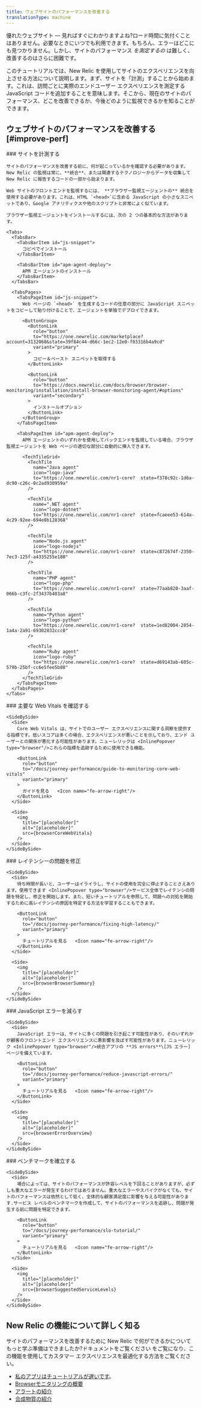 ```yaml
---
title: ウェブサイトのパフォーマンスを改善する
translationType: machine
---
```






優れたウェブサイト — 見ればすぐにわかりますよね?ロード時間に気付くことはありません。必要なときにいつでも利用できます。もちろん、エラーはどこにも見つかりません。しかし、サイトのパフォーマンス _を測定するの_ は難しく、改善するのはさらに困難です。

このチュートリアルでは、New Relic を使用してサイトのエクスペリエンスを向上させる方法について説明します。まず、サイトを「計測」することから始めます。これは、訪問ごとに実際のエンドユーザー エクスペリエンスを測定する JavaScript コードを追加することを意味します。そこから、現在のサイトのパフォーマンス、どこを改善できるか、今後どのように監視できるかを知ることができます。

## ウェブサイトのパフォーマンスを改善する [#improve-perf]

<Steps>
  <Step>
    ### サイトを計測する

    サイトのパフォーマンスを改善する前に、何が起こっているかを確認する必要があります。New Relic の監視は常に、**統合**、または関連するテクノロジーからデータを収集して New Relic に報告するコードの一部から始まります。

    Web サイトのフロントエンドを監視するには、 **ブラウザー監視エージェントの** 統合を使用する必要があります。これは、HTML `<head>`に含める JavaScript の小さなスニペットであり、Google アナリティクスや他のスクリプトと非常によく似ています。

    ブラウザー監視エージェントをインストールするには、次の 2 つの基本的な方法があります。

    <Tabs>
      <TabsBar>
        <TabsBarItem id="js-snippet">
          コピペでインストール
        </TabsBarItem>

        <TabsBarItem id="apm-agent-deploy">
          APM エージェントのインストール
        </TabsBarItem>
      </TabsBar>

      <TabsPages>
        <TabsPageItem id="js-snippet">
          Web ページの `<head>` を生成するコードの任意の部分に JavaScript スニペットをコピーして貼り付けることで、エージェントを単独でデプロイできます。

          <ButtonGroup>
            <ButtonLink
              role="button"
              to="https://one.newrelic.com/marketplace?account=3132060&state=39f84c44-d66c-1ec2-12e0-f03316b4a9cd"
              variant="primary"
            >
              コピー＆ペースト スニペットを取得する
            </ButtonLink>

            <ButtonLink
              role="button"
              to="https://docs.newrelic.com/docs/browser/browser-monitoring/installation/install-browser-monitoring-agent/#options"
              variant="secondary"
            >
              インストールオプション
            </ButtonLink>
          </ButtonGroup>
        </TabsPageItem>

        <TabsPageItem id="apm-agent-deploy">
          APM エージェントのいずれかを使用してバックエンドを監視している場合、ブラウザ監視エージェントを Web ページの適切な部分に自動的に挿入できます。

          <TechTileGrid>
            <TechTile
              name="Java agent"
              icon="logo-java"
              to="https://one.newrelic.com/nr1-core?  state=f378c92c-1d6a-dc90-c26c-0c2ad930959a"
            />

            <TechTile
              name=".NET agent"
              icon="logo-dotnet"
              to="https://one.newrelic.com/nr1-core?  state=fcaeee53-614a-4c29-92ee-694e0b128368"
            />

            <TechTile
              name="Node.js agent"
              icon="logo-nodejs"
              to="https://one.newrelic.com/nr1-core?  state=c872674f-2350-7ec3-125f-a4335255e180"
            />

            <TechTile
              name="PHP agent"
              icon="logo-php"
              to="https://one.newrelic.com/nr1-core?  state=77aab820-3aaf-066b-c3fc-2f3437b403a8"
            />

            <TechTile
              name="Python agent"
              icon="logo-python"
              to="https://one.newrelic.com/nr1-core?  state=1ed82004-2854-1a4a-2a91-69302832ccc0"
            />

            <TechTile
              name="Ruby agent"
              icon="logo-ruby"
              to="https://one.newrelic.com/nr1-core?  state=d69143ab-605c-579b-25bf-cc6e5fee5b80"
            />
          </TechTileGrid>
        </TabsPageItem>
      </TabsPages>
    </Tabs>
  </Step>

  <Step>
    ### 主要な Web Vitals を確認する

    <SideBySide>
      <Side>
        Core Web Vitals は、サイトでのユーザー エクスペリエンスに関する洞察を提供する指標です。低いスコアは多くの場合、エクスペリエンスが悪いことを示しており、エンド ユーザーとの関係が悪化する可能性があります。ニューレリックは <InlinePopover type="browser"/>これらの指標を追跡するために使用できる機能。

        <ButtonLink
          role="button"
          to="/docs/journey-performance/guide-to-monitoring-core-web-vitals"
          variant="primary"
        >
          ガイドを見る   <Icon name="fe-arrow-right"/>
        </ButtonLink>
      </Side>

      <Side>
        <img
          title="[placeholder]"
          alt="[placeholder]"
          src={browserCoreWebVitals}
        />
      </Side>
    </SideBySide>
  </Step>

  <Step>
    ### レイテンシーの問題を修正

    <SideBySide>
      <Side>
        待ち時間が長いと、ユーザーはイライラし、サイトの使用を完全に停止することさえあります。使用できます <InlinePopover type="browser"/>サービス全体でレイテンシの問題を特定し、修正を開始します。また、短いチュートリアルを参照して、問題への対処を開始するために高レイテンシの原因を特定する方法を学習することもできます。

        <ButtonLink
          role="button"
          to="/docs/journey-performance/fixing-high-latency/"
          variant="primary"
        >
          チュートリアルを見る   <Icon name="fe-arrow-right"/>
        </ButtonLink>
      </Side>

      <Side>
        <img
          title="[placeholder]"
          alt="[placeholder]"
          src={browserBrowserSummary}
        />
      </Side>
    </SideBySide>
  </Step>

  <Step>
    ### JavaScript エラーを減らす

    <SideBySide>
      <Side>
        JavaScript エラーは、サイトに多くの問題を引き起こす可能性があり、そのいずれかが顧客のフロントエンド エクスペリエンスに悪影響を及ぼす可能性があります。ニューレリック <InlinePopover type="browser"/>統合アプリの **JS errors**\[JS エラー] ページを備えています。

        <ButtonLink
          role="button"
          to="/docs/journey-performance/reduce-javascript-errors/"
          variant="primary"
        >
          チュートリアルを見る   <Icon name="fe-arrow-right"/>
        </ButtonLink>
      </Side>

      <Side>
        <img
          title="[placeholder]"
          alt="[placeholder]"
          src={browserErrorOverview}
        />
      </Side>
    </SideBySide>
  </Step>

  <Step>
    ### ベンチマークを確立する

    <SideBySide>
      <Side>
        場合によっては、サイトのパフォーマンスが許容レベルを下回ることがありますが、必ずしも重大なエラーが発生するわけではありません。重大なエラーやスパイクがなくても、サイトのパフォーマンスは依然として低く、全体的な顧客満足度に影響を与える可能性があります.サービス レベルのベンチマークを作成して、サイトのパフォーマンスを追跡し、問題が発生する前に問題を特定できます。

        <ButtonLink
          role="button"
          to="/docs/journey-performance/slo-tutorial/"
          variant="primary"
        >
          チュートリアルを見る   <Icon name="fe-arrow-right"/>
        </ButtonLink>
      </Side>

      <Side>
        <img
          title="[placeholder]"
          alt="[placeholder]"
          src={browserSuggestedServiceLevels}
        />
      </Side>
    </SideBySide>
  </Step>
</Steps>

## New Relic の機能について詳しく知る

サイトのパフォーマンスを改善するために New Relic で何ができるかについてもっと学ぶ準備はできましたか?ドキュメントをご覧ください <InlinePopover type="browser"/>をご覧になり、この機能を使用してカスタマー エクスペリエンスを最適化する方法をご覧ください。

* [私のアプリはチュートリアルが遅いです](/docs/journey-app-slow/root-causes/)。
* [Browserモニタリングの概要](/docs/browser/browser-monitoring/getting-started/introduction-browser-monitoring)
* [アラートの紹介](/docs/alerts-applied-intelligence/overview/)
* [合成物質の紹介](/docs/synthetics/synthetic-monitoring/using-monitors/intro-synthetic-monitoring/)